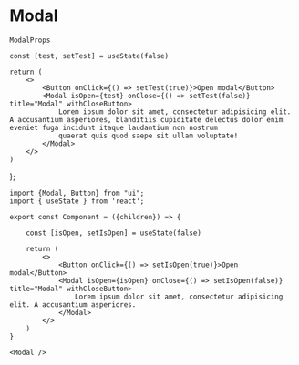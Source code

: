
# Modal

`ModalProps`


    const [test, setTest] = useState(false)

    return (
        <>
            <Button onClick={() => setTest(true)}>Open modal</Button>
            <Modal isOpen={test} onClose={() => setTest(false)} title="Modal" withCloseButton>
                Lorem ipsum dolor sit amet, consectetur adipisicing elit. A accusantium asperiores, blanditiis cupiditate delectus dolor enim eveniet fuga incidunt itaque laudantium non nostrum
                quaerat quis quod saepe sit ullam voluptate!
            </Modal>
        </>
    )
};

<Preview>
    <Highlight />
</Preview>


```tsx copy
import {Modal, Button} from "ui";
import { useState } from 'react';

export const Component = ({children}) => {
    
    const [isOpen, setIsOpen] = useState(false)
    
    return (
        <>
            <Button onClick={() => setIsOpen(true)}>Open modal</Button>
            <Modal isOpen={isOpen} onClose={() => setIsOpen(false)} title="Modal" withCloseButton>
                Lorem ipsum dolor sit amet, consectetur adipisicing elit. A accusantium asperiores.
            </Modal>
        </>
    )
}

<Modal />
```

